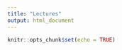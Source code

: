 ```yaml
---
title: "Lectures"
output: html_document
---
```


```r
knitr::opts_chunk$set(echo = TRUE)
```


